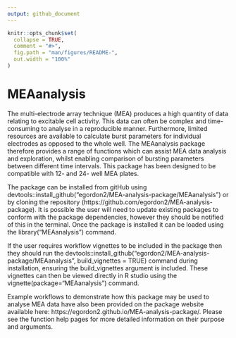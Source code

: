 ```yaml
---
output: github_document
---
```


<!-- README.md is generated from README.Rmd. Please edit that file -->

```r
knitr::opts_chunk$set(
  collapse = TRUE,
  comment = "#>",
  fig.path = "man/figures/README-",
  out.width = "100%"
)
```

# MEAanalysis

<!-- badges: start -->
<!-- badges: end -->

The multi-electrode array technique (MEA) produces a high quantity of data relating to excitable cell activity. This data can often be complex and time-consuming to analyse in a reproducible manner. Furthermore, limited resources are available to calculate burst parameters for individual electrodes as opposed to the whole well. The MEAanalysis package therefore provides a range of functions which can assist MEA data analysis and exploration, whilst enabling comparison of bursting parameters between different time intervals. This package has been designed to be compatible with 12- and 24- well MEA plates.

The package can be installed from gitHub using devtools::install_github("egordon2/MEA-analysis-package/MEAanalysis") or by cloning the repository (https://github.com/egordon2/MEA-analysis-package). It is possible the user will need to update existing packages to conform with the package dependencies, however they should be notified of this in the terminal. Once the package is installed it can be loaded using the library("MEAanalysis") command. 

If the user requires workflow vignettes to be included in the package then they should run the devtools::install_github("egordon2/MEA-analysis-package/MEAanalysis", build_vignettes = TRUE) command during installation, ensuring the build_vignettes argument is included. These vignettes can then be viewed directly in R studio using the vignette(package="MEAanalysis") command.

Example workflows to demonstrate how this package may be used to analyse MEA data have also been provided on the package website available here: https://egordon2.github.io/MEA-analysis-package/. Please see the function help pages for more detailed information on their purpose and arguments. 



